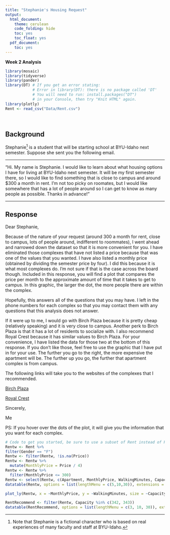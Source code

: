 ```yaml
---
title: "Stephanie's Housing Request"
output:
  html_document:
    theme: cerulean
    code_folding: hide
    toc: yes
    toc_float: yes
  pdf_document:
    toc: yes
---
```


**Week 2 Analysis**

```r
library(mosaic)
library(tidyverse)
library(pander)
library(DT) # If you get an error stating: 
            # Error in library(DT): there is no package called 'DT'
            # You will need to run: install.packages("DT") 
            # in your Console, then try "Knit HTML" again.
library(plotly)
Rent <- read_csv("Data/Rent.csv")
```


<br />

## Background

Stephanie[^1] is a student that will be starting school at BYU-Idaho next semester. Suppose she sent you the following email.

----

"Hi. My name is Stephanie. I would like to learn about what housing options I have for living at BYU-Idaho next semester. It will be my first semester there, so I would like to find something that is close to campus and around $300 a month in rent. I'm not too picky on roomates, but I would like somewhere that has a lot of people around so I can get to know as many people as possible. Thanks in advance!"

----
<!-- 
Write your response to Stephanie below. Use the "Rent" dataset, good statistical analysis, and clear writing to make some well supported suggestions to her about apartments that meet her stated criterions. You are free to use other criterion that you think she might find more meaningful as well.

-->
## Response

Dear Stephanie,

  Because of the nature of your request (around 300 a month for rent, close to campus, lots of people around, indifferent to roommates), I went ahead and narrowed down the dataset so that it is more convenient for you. I have eliminated those complexes that have not listed a price because that was one of the values that you wanted. I have also listed a monthly price (obtained by dividing the semester price by four). I did this because it is what most complexes do. I'm not sure if that is the case across the board though. Included in this response, you will find a plot that compares the price per month to the approximate amount of time that it takes to get to campus. In this graphic, the larger the dot, the more people there are within the complex. 
 
  Hopefully, this answers all of the questions that you may have. I left in the phone numbers for each complex so that you may contact them with any questions that this analysis does not answer. 
  
If it were up to me, I would go with Birch Plaza because it is pretty cheap (relatively speaking) and it is very close to campus. Another perk to Birch Plaza is that it has a lot of residents to socialize with. I also recommend Royal Crest because it has similar values to Birch Plaza. For your convenience, I have listed the data for those two at the bottom of this response. If you don't like those, feel free to use the graphic that I have put in for your use. The further you go to the right, the more expensive the apartment will be. The further up you go, the further that apartment complex is from campus. 

The following links will take you to the websites of the complexes that I recommended. 

[Birch Plaza](https://rexburghousing.com/birch-plaza/)

[Royal Crest](http://royalcrestapartments.com/)
 
Sincerely, 

Me

PS: If you hover over the dots of the plot, it will give you the information that you want for each complex.



<!-- Hint, you should probably subset the Rent dataset to only show the "Approved Women's Housing" since Stephanie won't be interested in Male Housing options. Notice how this text in green doesn't show up in the HTML output because we used the HTML comment tags around this text. --> 

```r
# Code to get you started, be sure to use a subset of Rent instead of Rent in this code though.
Rentw <- Rent %>%
filter(Gender == "F")
Rentw <- filter(Rentw, !is.na(Price))
Rentw <- Rentw %>% 
  mutate(MonthlyPrice = Price / 4)
Rentw <- Rentw %>% 
  filter(MonthlyPrice <= 300)
Rentw <- select(Rentw, c(Apartment, MonthlyPrice, WalkingMinutes, Capacity, Phone, MilesToCampus, Price, Website, Description))
datatable(Rentw, options = list(lengthMenu = c(5,10,30)), extensions = "Responsive")

```


```r
plot_ly(Rentw, x = ~MonthlyPrice, y = ~WalkingMinutes, size = ~Capacity, color = ~Capacity, text = ~paste("Apartment:", Apartment, "\n", "Price per month: $", MonthlyPrice, "\n", "Number of Residents:", Capacity)) %>% layout(title = "Single Female Student Apartment Complexes in Rexburg (under $300 per month only)", xaxis= list(title = "Monthly Price of the Apartment"), yaxis = list(title = "How far it is to campus (in minutes)"))

```


```r
RentRecommend <- filter(Rentw, Capacity %in% c(342, 343))
datatable(RentRecommend, options = list(lengthMenu = c(3, 10, 30)), extensions = "Responsive")
```









[^1]: Note that Stephanie is a fictional character who is based on real experiences of many faculty and staff at BYU-Idaho.

